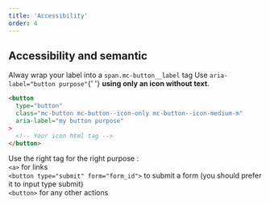 ```yaml
---
title: 'Accessibility'
order: 4
---
```


## Accessibility and semantic

<HintItem>
  Alway wrap your label into a <code>span.mc-button__label</code> tag
</HintItem>

<HintItem>
  Use <code>aria-label="button purpose"</code>{' '}
  <b>using only an icon without text</b>.
</HintItem>

```html
<button
  type="button"
  class="mc-button mc-button--icon-only mc-button--icon-medium-m"
  aria-label="my button purpose"
>
  <!-- Your icon html tag -->
</button>
```

<HintItem>
  Use the right tag for the right purpose : <br />
  <code>&lt;a&gt;</code> for links
  <br />
  <code>&lt;button type="submit" form="form_id"&gt;</code> to submit a form (you
  should prefer it to input type submit)
  <br />
  <code>&lt;button&gt;</code> for any other actions
  <br />
</HintItem>

<Preview path="suportedMarkup" />
